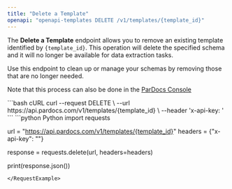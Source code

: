 ```yaml
---
title: "Delete a Template"
openapi: "openapi-templates DELETE /v1/templates/{template_id}"
---
```


The **Delete a Template** endpoint allows you to remove an existing template identified by `{template_id}`. This operation will delete the specified schema and it will no longer be available for data extraction tasks.

Use this endpoint to clean up or manage your schemas by removing those that are no longer needed.

<Note>Note that this process can also be done in the [ParDocs Console](https://www.pardocs.com)</Note>

<RequestExample>
```bash cURL
curl --request DELETE \
  --url https://api.pardocs.com/v1/templates/{template_id} \
  --header 'x-api-key: <api-key>'
```
```python Python
import requests

url = "https://api.pardocs.com/v1/templates/{template_id}"
headers = {"x-api-key": "<api-key>"}

response = requests.delete(url, headers=headers)

print(response.json())
```
</RequestExample>
